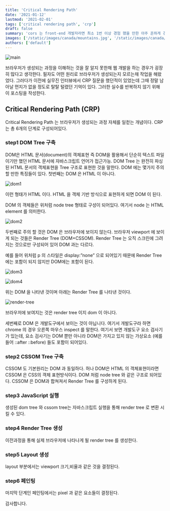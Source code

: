 ```yaml
---
title: 'Critical Rendering Path'
date: '2021-01-12'
lastmod: '2021-02-01'
tags: ['critical rendering path', 'crp']
draft: false
summary: 'cors 는 front-end 개발자라면 최소 1번 이상 경험 했을 만한 아주 흔하게 경험 할 수 있는 이슈 중에 하나 입니다. 과거에 초짜 시절에 친구들과 협업하면서 미리 개발해 놓은 api 로 부터 데이터를 받아 랜더링 하는 작업에서 처음 cors 를 경험 헀을 때의 기억을 되살리면서 포스팅을 작성해보았습니다.'
images: ['/static/images/canada/mountains.jpg', '/static/images/canada/toronto.jpg']
authors: ['default']
---
```


![main](/static/crp/cover.jpg)

브라우저가 생성되는 과정을 이해하는 것을 잘 알지 못한채 웹 개발을 하는 경우가 굉장히 많다고 생각한다. 필자도 어떤 원리로 브라우저가 생성되는지 모르는채 작업을 해왔었다. 그러다가 이전에 실무진 인터뷰에서 CRP 질문을 했던적이 있었는데 그때 정말 남아날 먼지가 없을 정도로 탈탈 털렸던 기억이 있다. 그러한 실수를 반복하지 않기 위해 이 포스팅을 작성한다.

## Critical Rendering Path (CRP)

Critical Rendering Path 는 브라우저가 생성되는 과정 자체를 일컫는 개념이다. CRP는 총 6개의 단계로 구성되어있다.

### step1 DOM Tree 구축

DOM은 HTML 문서(document)의 객체표현
즉 DOM을 활용해서 단순히 텍스트 파일 이기만 했던 HTML 문서에 자바스크립트 언어가 접근가능.
DOM Tree 는 완전히 파싱된 HTML 문서의 객체표현을 Tree 구조로 표현한 것을 말한다.
DOM 에는 몇가지 주의 할 만한 특징들이 있다. 첫번째는 DOM 은 HTML 이 아니다.

![dom1](/static/crp/dom1.png)

이런 형태가 HTML 이다. HTML 을 객체 기반 방식으로 표현하게 되면 DOM 이 된다.

DOM 의 객체들은 위처럼 node tree 형태로 구성이 되어있다. 여기서 node 는 HTML element 를 의미한다.

![dom2](/static/crp/dom2.png)

두번째로 주의 할 것은 DOM 은 브라우저에 보이지 않는다.
브라우저 viewport 에 보이게 되는 것들은 Render Tree (DOM+CSSOM).
Render Tree 는 오직 스크린에 그려지는 것으로만 구성되어 있어 DOM 과는 다르다.

예를 들어 위처럼 p 의 스타일은 display:”none” 으로 되어있기 때문에 Render Tree 에는 포함이 되지 않지만 DOM에는 포함이 된다.

![dom3](/static/crp/dom3.png)

![dom4](/static/crp/dom4.png)

위는 DOM 을 나타낸 것이며 아래는 Render Tree 를 나타낸 것이다.

![render-tree](/static/crp/render-tree.png)

브라우저에 보여지는 것은 render tree 이지 dom 이 아니다.

세번째로 DOM 은 개발도구에서 보이는 것이 아닙니다. 여기서 개발도구라 하면 chrome 의 경우 오른쪽 마우스 inspect 를 말한다. 여기서 보면 개발도구 요소 검사기가 있는데, 요소 검사기는 DOM 뿐만 아니라 DOM은 가지고 있지 않는 가상요소 (예를 들어 ::after ::before) 들도 포함이 되어있다.

### step2 CSSOM Tree 구축

CSSOM 도 기본원리는 DOM 과 동일하다. 허나 DOM은 HTML 의 객체표현이라면 CSSOM 은 CSS의 객체 표현방식이다. DOM 처럼 node tree 와 같은 구조로 되어있다. CSSOM 은 DOM과 합쳐져서 Render Tree 를 구성하게 된다.

### step3 JavaScript 실행

생성된 dom tree 와 cssom tree는 자바스크립트 실행을 통해 render tree 로 변환 시킬 수 있다.

### step4 Render Tree 생성

이전과정을 통해 실제 브라우저에 나타나게 될 render tree 를 생성한다.

### step5 Layout 생성

layout 부분에서는 viewport 크기,비율과 같은 것을 결정된다.

### step6 페인팅

마지막 단계인 페인팅에서는 pixel 과 같은 요소들이 결정된다.

감사합니다.

